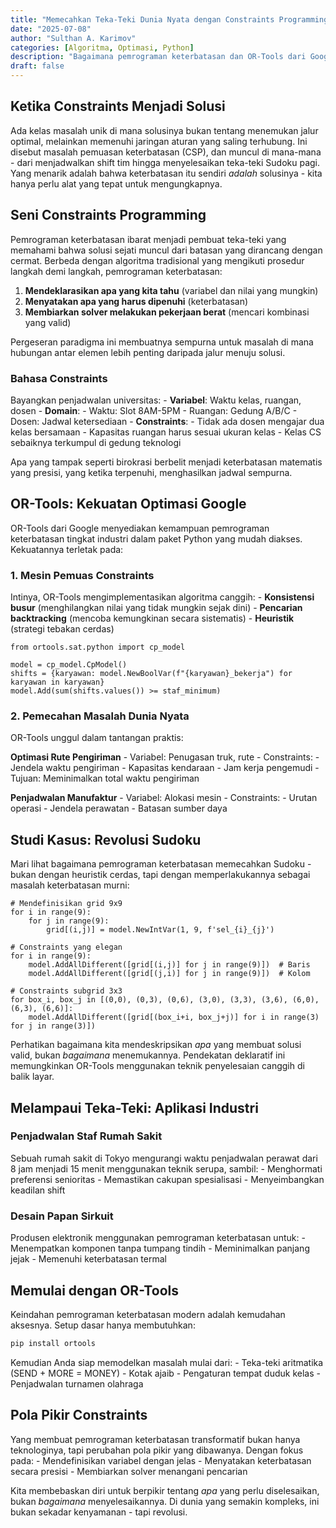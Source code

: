 ```yaml
---
title: "Memecahkan Teka-Teki Dunia Nyata dengan Constraints Programming dan OR-Tools"
date: "2025-07-08"
author: "Sulthan A. Karimov"
categories: [Algoritma, Optimasi, Python]
description: "Bagaimana pemrograman keterbatasan dan OR-Tools dari Google dapat menyelesaikan masalah penjadwalan, rute, dan logika yang kompleks dengan elegan."
draft: false
---
```


::: {.content-visible unless-meta="draft"}

# Ketika Constraints Menjadi Solusi

Ada kelas masalah unik di mana solusinya bukan tentang menemukan jalur optimal, melainkan memenuhi jaringan aturan yang saling terhubung. Ini disebut masalah pemuasan keterbatasan (CSP), dan muncul di mana-mana - dari menjadwalkan shift tim hingga menyelesaikan teka-teki Sudoku pagi. Yang menarik adalah bahwa keterbatasan itu sendiri _adalah_ solusinya - kita hanya perlu alat yang tepat untuk mengungkapnya.

## Seni Constraints Programming

Pemrograman keterbatasan ibarat menjadi pembuat teka-teki yang memahami bahwa solusi sejati muncul dari batasan yang dirancang dengan cermat. Berbeda dengan algoritma tradisional yang mengikuti prosedur langkah demi langkah, pemrograman keterbatasan:

1. **Mendeklarasikan apa yang kita tahu** (variabel dan nilai yang mungkin)
2. **Menyatakan apa yang harus dipenuhi** (keterbatasan)
3. **Membiarkan solver melakukan pekerjaan berat** (mencari kombinasi yang valid)

Pergeseran paradigma ini membuatnya sempurna untuk masalah di mana hubungan antar elemen lebih penting daripada jalur menuju solusi.

### Bahasa Constraints

Bayangkan penjadwalan universitas:
- **Variabel**: Waktu kelas, ruangan, dosen
- **Domain**: 
  - Waktu: Slot 8AM-5PM
  - Ruangan: Gedung A/B/C
  - Dosen: Jadwal ketersediaan
- **Constraints**:
  - Tidak ada dosen mengajar dua kelas bersamaan
  - Kapasitas ruangan harus sesuai ukuran kelas
  - Kelas CS sebaiknya terkumpul di gedung teknologi

Apa yang tampak seperti birokrasi berbelit menjadi keterbatasan matematis yang presisi, yang ketika terpenuhi, menghasilkan jadwal sempurna.

## OR-Tools: Kekuatan Optimasi Google

OR-Tools dari Google menyediakan kemampuan pemrograman keterbatasan tingkat industri dalam paket Python yang mudah diakses. Kekuatannya terletak pada:

### 1. Mesin Pemuas Constraints
Intinya, OR-Tools mengimplementasikan algoritma canggih:
- **Konsistensi busur** (menghilangkan nilai yang tidak mungkin sejak dini)
- **Pencarian backtracking** (mencoba kemungkinan secara sistematis)
- **Heuristik** (strategi tebakan cerdas)

```.python
from ortools.sat.python import cp_model

model = cp_model.CpModel()
shifts = {karyawan: model.NewBoolVar(f"{karyawan}_bekerja") for karyawan in karyawan}
model.Add(sum(shifts.values()) >= staf_minimum)
```

### 2. Pemecahan Masalah Dunia Nyata
OR-Tools unggul dalam tantangan praktis:

**Optimasi Rute Pengiriman**
- Variabel: Penugasan truk, rute
- Constraints:
  - Jendela waktu pengiriman
  - Kapasitas kendaraan
  - Jam kerja pengemudi
- Tujuan: Meminimalkan total waktu pengiriman

**Penjadwalan Manufaktur**
- Variabel: Alokasi mesin
- Constraints:
  - Urutan operasi
  - Jendela perawatan
  - Batasan sumber daya

## Studi Kasus: Revolusi Sudoku

Mari lihat bagaimana pemrograman keterbatasan memecahkan Sudoku - bukan dengan heuristik cerdas, tapi dengan memperlakukannya sebagai masalah keterbatasan murni:

```.python
# Mendefinisikan grid 9x9
for i in range(9):
    for j in range(9):
        grid[(i,j)] = model.NewIntVar(1, 9, f'sel_{i}_{j}')

# Constraints yang elegan
for i in range(9):
    model.AddAllDifferent([grid[(i,j)] for j in range(9)])  # Baris
    model.AddAllDifferent([grid[(j,i)] for j in range(9)])  # Kolom

# Constraints subgrid 3x3
for box_i, box_j in [(0,0), (0,3), (0,6), (3,0), (3,3), (3,6), (6,0), (6,3), (6,6)]:
    model.AddAllDifferent([grid[(box_i+i, box_j+j)] for i in range(3) for j in range(3)])
```

Perhatikan bagaimana kita mendeskripsikan _apa_ yang membuat solusi valid, bukan _bagaimana_ menemukannya. Pendekatan deklaratif ini memungkinkan OR-Tools menggunakan teknik penyelesaian canggih di balik layar.

## Melampaui Teka-Teki: Aplikasi Industri

### Penjadwalan Staf Rumah Sakit
Sebuah rumah sakit di Tokyo mengurangi waktu penjadwalan perawat dari 8 jam menjadi 15 menit menggunakan teknik serupa, sambil:
- Menghormati preferensi senioritas
- Memastikan cakupan spesialisasi
- Menyeimbangkan keadilan shift

### Desain Papan Sirkuit
Produsen elektronik menggunakan pemrograman keterbatasan untuk:
- Menempatkan komponen tanpa tumpang tindih
- Meminimalkan panjang jejak
- Memenuhi keterbatasan termal

## Memulai dengan OR-Tools

Keindahan pemrograman keterbatasan modern adalah kemudahan aksesnya. Setup dasar hanya membutuhkan:

```.bash
pip install ortools
```

Kemudian Anda siap memodelkan masalah mulai dari:
- Teka-teki aritmatika (SEND + MORE = MONEY)
- Kotak ajaib
- Pengaturan tempat duduk kelas
- Penjadwalan turnamen olahraga

## Pola Pikir Constraints

Yang membuat pemrograman keterbatasan transformatif bukan hanya teknologinya, tapi perubahan pola pikir yang dibawanya. Dengan fokus pada:
- Mendefinisikan variabel dengan jelas
- Menyatakan keterbatasan secara presisi
- Membiarkan solver menangani pencarian

Kita membebaskan diri untuk berpikir tentang _apa_ yang perlu diselesaikan, bukan _bagaimana_ menyelesaikannya. Di dunia yang semakin kompleks, ini bukan sekadar kenyamanan - tapi revolusi.

:::
